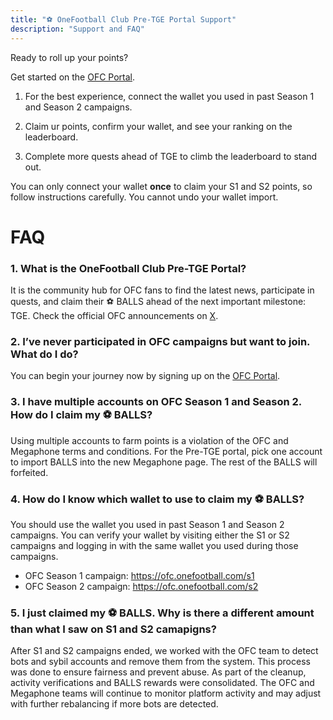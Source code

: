 ```yaml
---
title: "⚽️ OneFootball Club Pre-TGE Portal Support"
description: "Support and FAQ"
---
```


<Tip>

Ready to roll up your points?

Get started on the [OFC Portal](https://app.megaphone.xyz/pages/onefootballclub).

1. For the best experience, connect the wallet you used in past Season 1 and Season 2 campaigns.

2. Claim ur points, confirm your wallet, and see your ranking on the leaderboard.

3. Complete more quests ahead of TGE to climb the leaderboard to stand out.

</Tip>

<Warning>

You can only connect your wallet **once** to claim your S1 and S2 points, so follow instructions carefully. You cannot undo your wallet import.

</Warning>

# FAQ

### 1. What is the OneFootball Club Pre-TGE Portal?

It is the community hub for OFC fans to find the latest news, participate in
quests, and claim their ⚽️ BALLS ahead of the next important milestone: TGE.
Check the official OFC announcements on [X](https://x.com/ofc_the_club).

### 2. I’ve never participated in OFC campaigns but want to join. What do I do?

You can begin your journey now by signing up on the [OFC
Portal](https://app.megaphone.xyz/pages/onefootballclub).

### 3. I have multiple accounts on OFC Season 1 and Season 2. How do I claim my ⚽️ BALLS?

Using multiple accounts to farm points is a violation of the OFC and Megaphone
terms and conditions. For the Pre-TGE portal, pick one account to import BALLS
into the new Megaphone page. The rest of the BALLS will forfeited.

### 4. How do I know which wallet to use to claim my ⚽️ BALLS?

You should use the wallet you used in past Season 1 and Season 2 campaigns. You
can verify your wallet by visiting either the S1 or S2 campaigns and logging in
with the same wallet you used during those campaigns.

- OFC Season 1 campaign: https://ofc.onefootball.com/s1
- OFC Season 2 campaign: https://ofc.onefootball.com/s2

### 5. I just claimed my ⚽️ BALLS. Why is there a different amount than what I saw on S1 and S2 camapigns?

After S1 and S2 campaigns ended, we worked with the OFC team to detect bots and
sybil accounts and remove them from the system. This process was done to ensure
fairness and prevent abuse. As part of the cleanup, activity verifications and
BALLS rewards were consolidated. The OFC and Megaphone teams will continue to
monitor platform activity and may adjust with further rebalancing if more bots
are detected.
